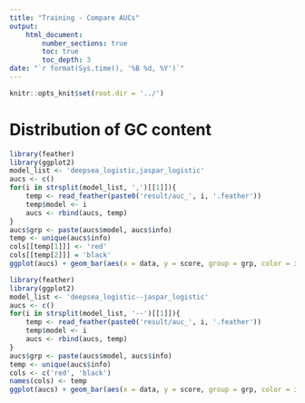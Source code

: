 ```yaml
---
title: "Training - Compare AUCs"
output:
    html_document:
        number_sections: true
        toc: true
        toc_depth: 3
date: "`r format(Sys.time(), '%B %d, %Y')`"
---
```


```r
knitr::opts_knit$set(root.dir = '../')
```

# Distribution of GC content

```r
library(feather)
library(ggplot2)
model_list <- 'deepsea_logistic,jaspar_logistic'
aucs <- c()
for(i in strsplit(model_list, ',')[[1]]){
    temp <- read_feather(paste0('result/auc_', i, '.feather'))
    temp$model <- i
    aucs <- rbind(aucs, temp)
}
aucs$grp <- paste(aucs$model, aucs$info)
temp <- unique(aucs$info)
cols[[temp[1]]] <- 'red'
cols[[temp[2]]] = 'black'
ggplot(aucs) + geom_bar(aes(x = data, y = score, group = grp, color = info, fill = model), stat = 'identity', position = 'dodge') + facet_wrap(~curve) + scale_colour_manual(values = cols) + scale_fill_brewer(palette="OrRd") + labs(color = 'sequence source') + ggtitle('AUCs')
```

```r
library(feather)
library(ggplot2)
model_list <- 'deepsea_logistic--jaspar_logistic'
aucs <- c()
for(i in strsplit(model_list, '--')[[1]]){
    temp <- read_feather(paste0('result/auc_', i, '.feather'))
    temp$model <- i
    aucs <- rbind(aucs, temp)
}
aucs$grp <- paste(aucs$model, aucs$info)
temp <- unique(aucs$info)
cols <- c('red', 'black')
names(cols) <- temp
ggplot(aucs) + geom_bar(aes(x = data, y = score, group = grp, color = info, fill = model), stat = 'identity', position = 'dodge') + facet_wrap(~curve) + scale_colour_manual(values = cols) + scale_fill_brewer(palette="OrRd") + labs(color = 'sequence source') + ggtitle('AUCs')
```